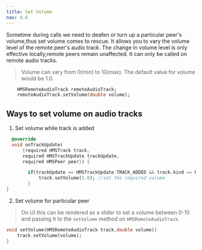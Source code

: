 ```yaml
---
title: Set Volume
nav: 4.6
---
```


Sometime during calls we need to deafen or turn up a particular peer's volume,thus set volume comes to rescue.
It allows you to vary the volume level of the remote peer's audio track. The change in volume level is only effective locally,remote peers remain unaffected. 
It can only be called on remote audio tracks.

>Volume can vary from 0(min) to 10(max). The default value for volume would be 1.0.

```dart
    HMSRemoteAudioTrack remoteAudioTrack;
    remoteAudioTrack.setVolume(double volume);
```

## Ways to set volume on audio tracks

1. Set volume while track is added 

```dart
  @override
  void onTrackUpdate(
      {required HMSTrack track,
      required HMSTrackUpdate trackUpdate,
      required HMSPeer peer}) {

        if(trackUpdate == HMSTrackUpdate.TRACK_ADDED && track.kind == HMSTrackKind.kHMSTrackKindAudio && peer.isLocal == false){
            track.setVolume(1.0); //set the required volume
        }
}
```

2. Set volume for particular peer

> On UI this can be rendered as a slider to set a volume between 0-10 and passing it to the `setVolume` method on `HMSRemoteAudioTrack`. 

```dart
void setVolume(HMSRemoteAudioTrack track,double volume){
    track.setVolume(volume);
}
```

